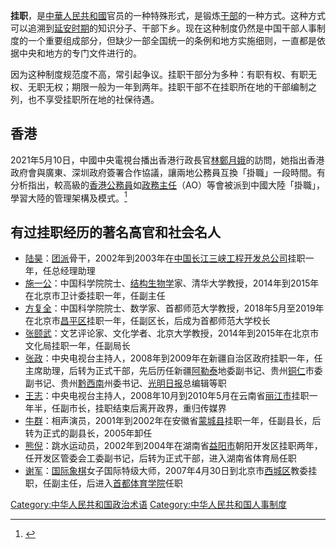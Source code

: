 '''挂职'''，是[[中華人民共和國|中華人民共和國]]官员的一种特殊形式，是锻炼[[干部|干部]]的一种方式。这种方式可以追溯到[[延安时期|延安时期]]的知识分子、干部下乡。现在这种制度仍然是中国干部人事制度的一个重要组成部分，但缺少一部全国统一的条例和地方实施细则，一直都是依据中央和地方的专门文件进行的。

因为这种制度规范度不高，常引起争议。挂职干部分为多种：有职有权、有职无权、无职无权；期限一般为一年到两年。挂职干部不在挂职所在地的干部编制之列，也不享受挂职所在地的社保待遇。

== 香港 ==
2021年5月10日，中國中央電視台播出香港行政長官[[林鄭月娥|林鄭月娥]]的訪問，她指出香港政府會與廣東、深圳政府簽署合作協議，讓兩地公務員互換「掛職」一段時間。有分析指出，較高級的[[香港公務員|香港公務員]]如[[政務主任|政務主任]]（AO）等會被派到中國大陸「掛職」，學習大陸的管理架構及模式。<ref>{{Cite news|title=林鄭《央視》訪問　安排香港與大灣區公務員互換「掛職」　稱很快與深廣政府簽訂合作|url=https://www.thestandnews.com/politics/%E6%9E%97%E9%84%AD-%E5%A4%AE%E8%A6%96-%E8%A8%AA%E5%95%8F-%E5%AE%89%E6%8E%92%E9%A6%99%E6%B8%AF%E8%88%87%E5%A4%A7%E7%81%A3%E5%8D%80%E5%85%AC%E5%8B%99%E5%93%A1%E4%BA%92%E6%8F%9B-%E6%8E%9B%E8%81%B7-%E7%A8%B1%E5%BE%88%E5%BF%AB%E8%88%87%E6%B7%B1%E5%BB%A3%E6%94%BF%E5%BA%9C%E7%B0%BD%E8%A8%82%E5%90%88%E4%BD%9C/|work=立場新聞|access-date=2021-05-11|archive-date=2021-05-14|archive-url=https://web.archive.org/web/20210514031445/https://www.thestandnews.com/politics/%E6%9E%97%E9%84%AD-%E5%A4%AE%E8%A6%96-%E8%A8%AA%E5%95%8F-%E5%AE%89%E6%8E%92%E9%A6%99%E6%B8%AF%E8%88%87%E5%A4%A7%E7%81%A3%E5%8D%80%E5%85%AC%E5%8B%99%E5%93%A1%E4%BA%92%E6%8F%9B-%E6%8E%9B%E8%81%B7-%E7%A8%B1%E5%BE%88%E5%BF%AB%E8%88%87%E6%B7%B1%E5%BB%A3%E6%94%BF%E5%BA%9C%E7%B0%BD%E8%A8%82%E5%90%88%E4%BD%9C/|dead-url=no}}</ref>

== 有过挂职经历的著名高官和社会名人 ==
* [[陆昊|陆昊]]：[[团派|团派]]骨干，2002年到2003年在[[中国长江三峡工程开发总公司|中国长江三峡工程开发总公司]]挂职一年，任总经理助理
* [[施一公|施一公]]：中国科学院院士、[[结构生物学|结构生物学]]家、清华大学教授，2014年到2015年在北京市卫计委挂职一年，任副主任
* [[方复全|方复全]]：中国科学院院士、数学家、首都师范大学教授，2018年5月至2019年在北京市[[昌平区|昌平区]]挂职一年，任副区长，后成为首都师范大学校长
* [[张颐武|张颐武]]：文艺评论家、文化学者、北京大学教授，2014年到2015年在北京市文化局挂职一年，任副局长
* [[张政|张政]]：中央电视台主持人，2008年到2009年在新疆自治区政府挂职一年，任主席助理，后转为正式干部，先后历任新疆[[阿勒泰|阿勒泰]]地委副书记、贵州[[铜仁|铜仁]]市委副书记、贵州[[黔西南|黔西南]]州委书记、[[光明日报|光明日报]]总编辑等职
* [[王志_(中國官員)|王志]]：中央电视台主持人，2008年10月到2010年5月在云南省[[丽江市|丽江市]]挂职一年半，任副市长，挂职结束后离开政界，重归传媒界
* [[牛群|牛群]]：相声演员，2001年到2002年在安徽省[[蒙城县|蒙城县]]挂职一年，任副县长，后转为正式的副县长，2005年卸任
* [[熊倪|熊倪]]：跳水运动员，2002年到2004年在湖南省[[益阳市|益阳市]]朝阳开发区挂职两年，任开发区管委会工委副书记，后转为正式干部，进入湖南省体育局任职
* [[谢军_(棋手)|谢军]]：[[国际象棋|国际象棋]]女子国际特级大师，2007年4月30日到北京市[[西城区|西城区]]教委挂职，任副主任，后进入[[首都体育学院|首都体育学院]]任职


[[Category:中华人民共和国政治术语|Category:中华人民共和国政治术语]]
[[Category:中华人民共和国人事制度|Category:中华人民共和国人事制度]]